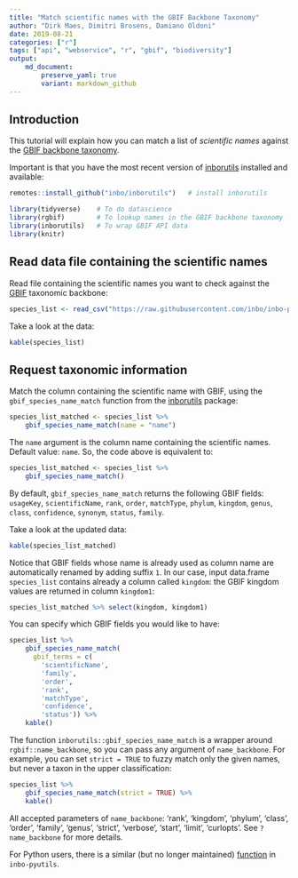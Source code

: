 ```yaml
---
title: "Match scientific names with the GBIF Backbone Taxonomy"
author: "Dirk Maes, Dimitri Brosens, Damiano Oldoni"
date: 2019-08-21
categories: ["r"]
tags: ["api", "webservice", "r", "gbif", "biodiversity"]
output: 
    md_document:
        preserve_yaml: true
        variant: markdown_github
---
```


## Introduction

This tutorial will explain how you can match a list of _scientific names_ against the [GBIF backbone taxonomy](https://www.gbif.org/dataset/d7dddbf4-2cf0-4f39-9b2a-bb099caae36c).

Important is that you have the most recent version of [inborutils](https://inbo.github.io/inborutils/) installed and available:

```r
remotes::install_github("inbo/inborutils")   # install inborutils
```

```r
library(tidyverse)    # To do datascience
library(rgbif)        # To lookup names in the GBIF backbone taxonomy
library(inborutils)   # To wrap GBIF API data
library(knitr)
```

## Read data file containing the scientific names

Read file containing the scientific names you want to check against the [GBIF](https://www.gbif.org/species/search?q=) taxonomic backbone:

```r
species_list <- read_csv("https://raw.githubusercontent.com/inbo/inbo-pyutils/master/gbif/gbif_name_match/sample.csv", trim_ws = TRUE, col_types = cols())
```
   
Take a look at the data:

```r
kable(species_list)
```

## Request taxonomic information

Match the column containing the scientific name with GBIF, using the `gbif_species_name_match` function from the [inborutils](https://inbo.github.io/inborutils/reference/gbif_species_name_match.html) package:

```r
species_list_matched <- species_list %>% 
    gbif_species_name_match(name = "name") 
```

The `name` argument is the column name containing the scientific names. Default value: `name`. 
So, the code above is equivalent to:

```r
species_list_matched <- species_list %>% 
    gbif_species_name_match() 
```

By default, `gbif_species_name_match` returns the following GBIF fields: `usageKey`, `scientificName`, `rank`, `order`, `matchType`, `phylum`, `kingdom`, `genus`, `class`, `confidence`, `synonym`, `status`, `family`.

Take a look at the updated data:

```r
kable(species_list_matched)
```

Notice that GBIF fields whose name is already used as column name are automatically renamed by adding suffix  `1`. 
In our case, input data.frame `species_list` contains already a column called `kingdom`: the GBIF kingdom values are returned in column `kingdom1`:

```r
species_list_matched %>% select(kingdom, kingdom1)
```

You can specify which GBIF fields you would like to have:

```r
species_list %>% 
    gbif_species_name_match(
      gbif_terms = c(
        'scientificName', 
        'family',
        'order',
        'rank',
        'matchType',
        'confidence',
        'status')) %>%
    kable()
```

The function `inborutils::gbif_species_name_match` is a wrapper around `rgbif::name_backbone`, so you can pass any argument of `name_backbone`.
For example, you can set `strict = TRUE` to fuzzy match only the given names, but never a taxon in the upper classification:

```r
species_list %>% 
    gbif_species_name_match(strict = TRUE) %>%
    kable()
```

All accepted parameters of `name_backbone`: 'rank', 'kingdom', 'phylum', 'class', 'order', 'family', 'genus', 'strict', 'verbose', 'start', 'limit', 'curlopts'. See `?name_backbone` for more details.

For Python users, there is a similar (but no longer maintained) [function](https://github.com/inbo/inbo-pyutils/tree/master/gbif/gbif_name_match) in `inbo-pyutils`.
